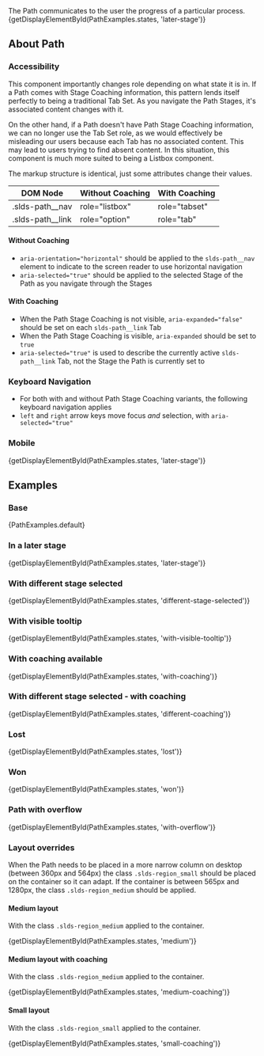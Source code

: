 
<div className="lead doc">
  The Path communicates to the user the progress of a particular process.
</div>

<CodeView exampleOnly>
  {getDisplayElementById(PathExamples.states, 'later-stage')}
</CodeView>

## About Path

### Accessibility

This component importantly changes role depending on what state it is in. If a Path comes with Stage Coaching information, this pattern lends itself perfectly to being a traditional Tab Set. As you navigate the Path Stages, it's associated content changes with it.

On the other hand, if a Path doesn't have Path Stage Coaching information, we can no longer use the Tab Set role, as we would effectively be misleading our users because each Tab has no associated content. This may lead to users trying to find absent content. In this situation, this component is much more suited to being a Listbox component.

The markup structure is identical, just some attributes change their values.

|  DOM Node        | Without Coaching  | With Coaching  |
|------------------|-------------------|----------------|
| .slds-path__nav  | role="listbox"    | role="tabset"  |
| .slds-path__link | role="option"     | role="tab"     |

#### Without Coaching

- `aria-orientation="horizontal"` should be applied to the `slds-path__nav` element to indicate to the screen reader to use horizontal navigation
- `aria-selected="true"` should be applied to the selected Stage of the Path as you navigate through the Stages

#### With Coaching

- When the Path Stage Coaching is not visible, `aria-expanded="false"` should be set on each `slds-path__link` Tab
- When the Path Stage Coaching is visible, `aria-expanded` should be set to `true`
- `aria-selected="true"` is used to describe the currently active `slds-path__link` Tab, not the Stage the Path is currently set to

### Keyboard Navigation

- For both with and without Path Stage Coaching variants, the following keyboard navigation applies
- `left` and `right` arrow keys move focus _and_ selection, with `aria-selected="true"`

### Mobile

<MobileBlurb patternSpecificText="elements of path will have an increased size to accommodate tapping with a finger instead of the more precise mouse cursor" />

<CodeView frameOnly>
  {getDisplayElementById(PathExamples.states, 'later-stage')}
</CodeView>

## Examples

### Base

<CodeView>
  {PathExamples.default}
</CodeView>

### In a later stage

<CodeView>
  {getDisplayElementById(PathExamples.states, 'later-stage')}
</CodeView>

### With different stage selected

<CodeView>
  {getDisplayElementById(PathExamples.states, 'different-stage-selected')}
</CodeView>

### With visible tooltip

<CodeView demoStyles="min-height: 5rem;">
  {getDisplayElementById(PathExamples.states, 'with-visible-tooltip')}
</CodeView>

### With coaching available

<CodeView>
  {getDisplayElementById(PathExamples.states, 'with-coaching')}
</CodeView>

### With different stage selected - with coaching

<CodeView>
  {getDisplayElementById(PathExamples.states, 'different-coaching')}
</CodeView>

### Lost

<CodeView>
  {getDisplayElementById(PathExamples.states, 'lost')}
</CodeView>

### Won

<CodeView>
  {getDisplayElementById(PathExamples.states, 'won')}
</CodeView>

### Path with overflow

<CodeView>
  {getDisplayElementById(PathExamples.states, 'with-overflow')}
</CodeView>

### Layout overrides

When the Path needs to be placed in a more narrow column on desktop (between 360px and 564px) the class `.slds-region_small` should be placed on the container so it can adapt. If the container is between 565px and 1280px, the class `.slds-region_medium` should be applied.

#### Medium layout

With the class `.slds-region_medium` applied to the container.

<CodeView>
  {getDisplayElementById(PathExamples.states, 'medium')}
</CodeView>

#### Medium layout with coaching

With the class `.slds-region_medium` applied to the container.

<CodeView>
  {getDisplayElementById(PathExamples.states, 'medium-coaching')}
</CodeView>

#### Small layout

With the class `.slds-region_small` applied to the container.

<CodeView>
  {getDisplayElementById(PathExamples.states, 'small-coaching')}
</CodeView>
